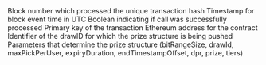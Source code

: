 <ParamField path="call_block_number">
Block number which processed the unique transaction hash
</ParamField>
<ParamField path="call_block_time">
Timestamp for block event time in UTC
</ParamField>
<ParamField path="call_success">
Boolean indicating if call was successfully processed
</ParamField>
<ParamField path="call_trace_address">

</ParamField>
<ParamField path="call_tx_hash">
Primary key of the transaction
</ParamField>
<ParamField path="contract_address">
Ethereum address for the contract
</ParamField>
<ParamField path="drawId">
Identifier of the drawID for which the prize structure is being pushed
</ParamField>
<ParamField path="output_0">
Parameters that determine the prize structure (bitRangeSize, drawId, maxPickPerUser, expiryDuration, endTimestampOffset, dpr, prize, tiers)
</ParamField>
